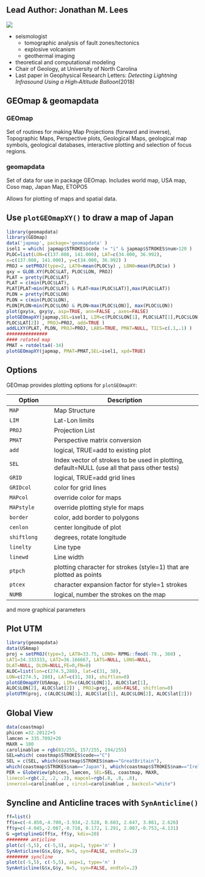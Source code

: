 ## Lead Author: Jonathan M. Lees 

![](lees_jonathan_3_05-214x300.jpg)

* seismologist
   * tomographic analysis of fault zones/tectonics 
   * explosive volcanism
   * geothermal imaging 
* theoretical and computational modeling
* Chair of Geology, at University of North Carolina
* Last paper in Geophysical Research Letters: _Detecting Lightning Infrasound Using a High‐Altitude Balloon_(2018)

## GEOmap & geomapdata

### GEOmap 

Set of routines for making Map Projections (forward and inverse), Topographic Maps, Perspective plots, Geological Maps, geological map symbols, geological databases, interactive plotting and selection of focus regions.

[GEOmap]: https://cran.r-project.org/package=GEOmap

### geomapdata 

Set of data for use in package GEOmap. Includes world map, USA map, Coso map, Japan Map, ETOPO5


[geomapdata]: https://cran.r-project.org/package=geomapdata

Allows for plotting of maps and spatial data.


## Use `plotGEOmapXY()` to draw a map of Japan

```r
library(geomapdata)
library(GEOmap)
data('japmap', package='geomapdata' )
isel1 = which( japmap$STROKES$code != "i" & japmap$STROKES$num>120 )
PLOC=list(LON=c(137.008, 141.000), LAT=c(34.000, 36.992),
x=c(137.008, 141.000), y=c(34.000, 36.992) )
PROJ = setPROJ(type=2, LAT0=mean(PLOC$y) , LON0=mean(PLOC$x) )
gxy = GLOB.XY(PLOC$LAT, PLOC$LON, PROJ)
PLAT = pretty(PLOC$LAT)
PLAT = c(min(PLOC$LAT),
PLAT[PLAT>min(PLOC$LAT) & PLAT<max(PLOC$LAT)],max(PLOC$LAT))
PLON = pretty(PLOC$LON)
PLON = c(min(PLOC$LON),
PLON[PLON>min(PLOC$LON) & PLON<max(PLOC$LON)], max(PLOC$LON))
plot(gxy$x, gxy$y, asp=TRUE, ann=FALSE , axes=FALSE)
plotGEOmapXY(japmap,SEL=isel1, LIM=c(PLOC$LON[1], PLOC$LAT[1],PLOC$LON[2],
PLOC$LAT[2]) , PROJ=PROJ, add=TRUE )
addLLXY(PLAT, PLON, PROJ=PROJ, LABS=TRUE, PMAT=NULL, TICS=c(.1,.1) )
###############
#### rotated map
PMAT = rotdelta4(-34)
plotGEOmapXY(japmap, PMAT=PMAT,SEL=isel1, xpd=TRUE)
```



## Options

GEOmap provides plotting options for `plotGEOmapXY`:

|Option          |  Description
|--------------- |  ------------------------------------------------
|`MAP`         |  Map Structure
|`LIM`     |  Lat-Lon limits
|`PROJ`      |  Projection List
|`PMAT`       | Perspective matrix conversion
|`add`       |  logical, TRUE=add to existing plot
|`SEL` | Index vector of strokes to be used in plotting, default=NULL (use all that pass other tests)
|`GRID`  | logical, TRUE=add grid lines
|`GRIDcol` | color for grid lines
|`MAPcol` | override color for maps
|`MAPstyle`         |  override plotting style for maps
|`border`         |  color, add border to polygons
|`cenlon`         |  center longitude of plot
|`shiftlong`         |  degrees, rotate longitude
|`linelty`         |  Line type
|`linewd`         |  Line width
|`ptpch`         |  plotting character for strokes (style=1) that are plotted as points
|`ptcex`         |  character expansion factor for style=1 strokes
|`NUMB`         |  logical, number the strokes on the map
and more graphical parameters


## Plot UTM

```r

library(geomapdata)
data(USAmap)
proj = setPROJ(type=3, LAT0=33.75, LON0= RPMG::fmod(-79., 360) ,
LAT1=34.333333, LAT2=36.166667, LATS=NULL, LONS=NULL,
DLAT=NULL, DLON=NULL,FE=0,FN=0)
ALOC=list(lon=c(274.5,288), lat=c(31, 38),
LON=c(274.5, 288), LAT=c(31, 38), shiftlon=0)
plotGEOmapXY(USAmap, LIM=c(ALOC$LON[1], ALOC$lat[1],
ALOC$LON[2], ALOC$lat[2]) , PROJ=proj, add=FALSE, shiftlon=0)
plotUTM(proj, c(ALOC$LON[1], ALOC$lat[1], ALOC$LON[2], ALOC$lat[2]))

```

## Global View

```r
data(coastmap)
phicen =32.20122+5
lamcen = 335.7092+20
MAXR = 100
carolinablue = rgb(83/255, 157/255, 194/255)
SEL=which( coastmap$STROKES$code=="C")
SEL = c(SEL, which(coastmap$STROKES$nam=="GreatBritain"),
which(coastmap$STROKES$nam=="Japan"), which(coastmap$STROKES$nam=="Ireland"))
PER = GlobeView(phicen, lamcen, SEL=SEL, coastmap, MAXR,
linecol=rgb(.2, .2, .2), mapcol=rgb(.8, .8, .8),
innercol=carolinablue , circol=carolinablue , backcol="white")
```


## Syncline and Anticline traces with `SynAnticline()`

```R
ff=list()
ff$x=c(-4.850,-4.700,-3.934,-2.528, 0.603, 2.647, 3.861, 2.626)
ff$y=c(-4.045,-2.087,-0.710, 0.172, 1.291, 2.087,-0.753,-4.131)
G =getsplineG(ff$x, ff$y, kdiv=20)
######## anticline
plot(c(-5,5), c(-5,5), asp=1, type='n' )
SynAnticline(G$x,G$y, N=5, syn=FALSE, endtol=.2)
######## syncline
plot(c(-5,5), c(-5,5), asp=1, type='n' )
SynAnticline(G$x,G$y, N=5, syn=FALSE, endtol=.2)
```



